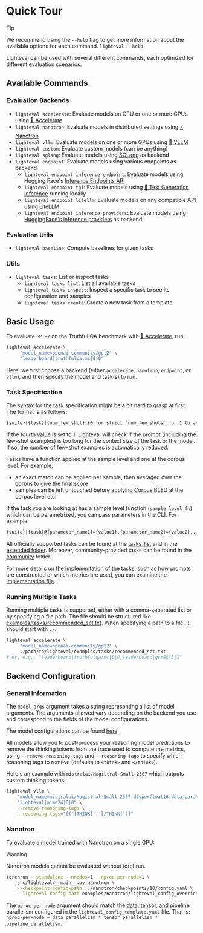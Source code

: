 # Quick Tour

> [!TIP]
> We recommend using the `--help` flag to get more information about the
> available options for each command.
> `lighteval --help`

Lighteval can be used with several different commands, each optimized for different evaluation scenarios.

## Available Commands

### Evaluation Backends

- `lighteval accelerate`: Evaluate models on CPU or one or more GPUs using [🤗
  Accelerate](https://github.com/huggingface/accelerate)
- `lighteval nanotron`: Evaluate models in distributed settings using [⚡️
  Nanotron](https://github.com/huggingface/nanotron)
- `lighteval vllm`: Evaluate models on one or more GPUs using [🚀
  VLLM](https://github.com/vllm-project/vllm)
- `lighteval custom`: Evaluate custom models (can be anything)
- `lighteval sglang`: Evaluate models using [SGLang](https://github.com/sgl-project/sglang) as backend
- `lighteval endpoint`: Evaluate models using various endpoints as backend
  - `lighteval endpoint inference-endpoint`: Evaluate models using Hugging Face's [Inference Endpoints API](https://huggingface.co/inference-endpoints/dedicated)
  - `lighteval endpoint tgi`: Evaluate models using [🔗 Text Generation Inference](https://huggingface.co/docs/text-generation-inference/en/index) running locally
  - `lighteval endpoint litellm`: Evaluate models on any compatible API using [LiteLLM](https://www.litellm.ai/)
  - `lighteval endpoint inference-providers`: Evaluate models using [HuggingFace's inference providers](https://huggingface.co/docs/inference-providers/en/index) as backend

### Evaluation Utils

- `lighteval baseline`: Compute baselines for given tasks

### Utils

- `lighteval tasks`: List or inspect tasks
  - `lighteval tasks list`: List all available tasks
  - `lighteval tasks inspect`: Inspect a specific task to see its configuration and samples
  - `lighteval tasks create`: Create a new task from a template

## Basic Usage

To evaluate `GPT-2` on the Truthful QA benchmark with [🤗
  Accelerate](https://github.com/huggingface/accelerate), run:

```bash
lighteval accelerate \
     "model_name=openai-community/gpt2" \
     "leaderboard|truthfulqa:mc|0|0"
```

Here, we first choose a backend (either `accelerate`, `nanotron`, `endpoint`, or `vllm`), and then specify the model and task(s) to run.

### Task Specification

The syntax for the task specification might be a bit hard to grasp at first. The format is as follows:

```txt
{suite}|{task}|{num_few_shot}|{0 for strict `num_few_shots`, or 1 to allow truncation if context size is too small}
```

If the fourth value is set to 1, Lighteval will check if the prompt (including the few-shot examples) is too long for the context size of the task or the model.
If so, the number of few-shot examples is automatically reduced.

Tasks have a function applied at the sample level and one at the corpus level. For example,
- an exact match can be applied per sample, then averaged over the corpus to give the final score
- samples can be left untouched before applying Corpus BLEU at the corpus level
etc.

If the task you are looking at has a sample level function (`sample_level_fn`) which can be parametrized, you can pass parameters in the CLI.
For example
```txt
{suite}|{task}@{parameter_name1}={value1},{parameter_name2}={value2},...|0|0
```

All officially supported tasks can be found at the [tasks_list](available-tasks) and in the
[extended folder](https://github.com/huggingface/lighteval/tree/main/src/lighteval/tasks/extended).
Moreover, community-provided tasks can be found in the
[community](https://github.com/huggingface/lighteval/tree/main/community_tasks) folder.

For more details on the implementation of the tasks, such as how prompts are constructed or which metrics are used, you can examine the
[implementation file](https://github.com/huggingface/lighteval/blob/main/src/lighteval/tasks/default_tasks.py).

### Running Multiple Tasks

Running multiple tasks is supported, either with a comma-separated list or by specifying a file path.
The file should be structured like [examples/tasks/recommended_set.txt](https://github.com/huggingface/lighteval/blob/main/examples/tasks/recommended_set.txt).
When specifying a path to a file, it should start with `./`.

```bash
lighteval accelerate \
     "model_name=openai-community/gpt2" \
     ./path/to/lighteval/examples/tasks/recommended_set.txt
# or, e.g., "leaderboard|truthfulqa:mc|0|0,leaderboard|gsm8k|3|1"
```

## Backend Configuration

### General Information

The `model-args` argument takes a string representing a list of model
arguments. The arguments allowed vary depending on the backend you use and
correspond to the fields of the model configurations.

The model configurations can be found [here](./package_reference/models).

All models allow you to post-process your reasoning model predictions
to remove the thinking tokens from the trace used to compute the metrics,
using `--remove-reasoning-tags` and `--reasoning-tags` to specify which
reasoning tags to remove (defaults to `<think>` and `</think>`).

Here's an example with `mistralai/Magistral-Small-2507` which outputs custom
thinking tokens:

```bash
lighteval vllm \
    "model_name=mistralai/Magistral-Small-2507,dtype=float16,data_parallel_size=4" \
    "lighteval|aime24|0|0" \
    --remove-reasoning-tags \
    --reasoning-tags="[('[THINK]','[/THINK]')]"
```

### Nanotron

To evaluate a model trained with Nanotron on a single GPU:

> [!WARNING]
> Nanotron models cannot be evaluated without torchrun.

```bash
torchrun --standalone --nnodes=1 --nproc-per-node=1 \
    src/lighteval/__main__.py nanotron \
    --checkpoint-config-path ../nanotron/checkpoints/10/config.yaml \
    --lighteval-config-path examples/nanotron/lighteval_config_override_template.yaml
```

The `nproc-per-node` argument should match the data, tensor, and pipeline
parallelism configured in the `lighteval_config_template.yaml` file.
That is: `nproc-per-node = data_parallelism * tensor_parallelism *
pipeline_parallelism`.

